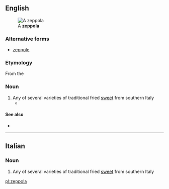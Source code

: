 ==English==
[[File:Zeppula.jpg|thumb|A '''zeppola''']]
===Alternative forms===
* [[zeppole]]

===Etymology===
From the {{etyl|it|en}} {{term|lang=it|zeppola}}

===Noun===
{{en-noun|zeppole}}

# Any of several varieties of traditional fried [[sweet]] from southern Italy
#*{{quote-news|2009|January 25|Jeff Vandam|Brio Inside the Brownstones|New York Times|url=http://www.nytimes.com/2009/01/25/realestate/25livi.html
|passage=These days it might be easier to pick up a Wi-Fi signal than a rice ball or some '''zeppole''', but what’s nice is that the zeppole are still here: the neighborhood’s old guard has remained reassuringly in place. }}

====See also====
*{{pedialite}}

----

==Italian==

===Noun===
{{wikipedia|lang=it}}
{{it-noun|f|zeppole}}

# Any of several varieties of traditional fried [[sweet]] from southern Italy

[[pl:zeppola]]